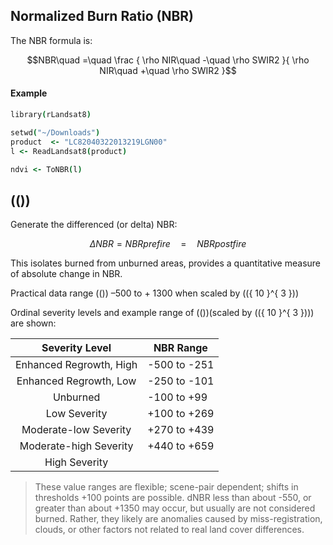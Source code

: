 ## Normalized Burn Ratio (NBR)

The NBR formula is:

$$NBR\quad =\quad \frac { \rho NIR\quad -\quad \rho SWIR2 }{ \rho NIR\quad +\quad \rho SWIR2 }$$

#### Example

```coffee
library(rLandsat8)

setwd("~/Downloads")
product  <- "LC82040322013219LGN00"
l <- ReadLandsat8(product)

ndvi <- ToNBR(l)
```

## \((\Delta ))\NBR

Generate the differenced (or delta) NBR:

$$\Delta NBR=NBRprefire\quad =\quad NBRpostfire$$

This isolates burned from unburned areas, provides a quantitative measure of absolute change in NBR. 

Practical data range \((\approx ))\ –500 to + 1300 when scaled by \(({ 10 }^{ 3 }))\

Ordinal severity levels and example range of \((\Delta ))\NBR (scaled by \(({ 10 }^{ 3 }))\) are shown:

|      Severity Level     | NBR Range    |
|:-----------------------:|--------------|
| Enhanced Regrowth, High | -500 to -251 |
| Enhanced Regrowth, Low  | -250 to -101 |
| Unburned                | -100 to +99  |
| Low Severity            | +100 to +269 |
| Moderate-low Severity   | +270 to +439 |
| Moderate-high Severity  | +440 to +659 |
| High Severity           |              |

> These value ranges are flexible; scene-pair dependent; shifts in thresholds +100 points are possible. dNBR less than about -550, or greater than about +1350 may occur, but usually are not considered burned. Rather, they likely are anomalies caused by miss-registration, clouds, or other factors not related to real land cover differences.
